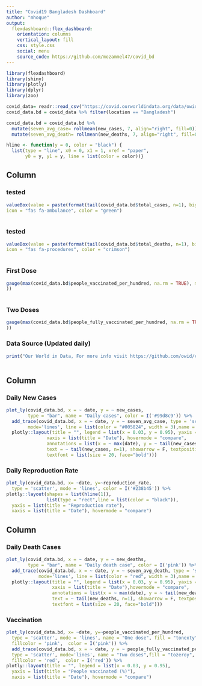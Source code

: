 ```yaml
---
title: "Covid19 Bangladesh Dashboard"
author: "mhoque"
output: 
  flexdashboard::flex_dashboard:
    orientation: columns
    vertical_layout: fill
    css: style.css
    social: menu
    source_code: https://github.com/mozammel47/covid_bd
---
```

<style>                     
.navbar {
  background-color:#238b45;
  border-color:#238b45;
}
</style> 

```r
library(flexdashboard)
library(shiny)
library(plotly)
library(dplyr)
library(zoo)
```


```r
covid_data= readr::read_csv("https://covid.ourworldindata.org/data/owid-covid-data.csv")
covid_data.bd = covid_data %>% filter(location == "Bangladesh")

covid_data.bd = covid_data.bd %>% 
  mutate(seven_avg_case= rollmean(new_cases, 7, align="right", fill=0)) %>%
  mutate(seven_avg_death= rollmean(new_deaths, 7, align="right", fill=0))

hline <- function(y = 0, color = "black") {
  list(type = "line", x0 = 0, x1 = 1, xref = "paper",
       y0 = y, y1 = y, line = list(color = color))} 
```

Column { data-width=150 }
-----------------------------------------------------------------------
### tested {.value-box}
```r
valueBox(value = paste(format(tail(covid_data.bd$total_cases, n=1), big.mark = ","), sep = ""), caption = "Total Positive Cases", 
icon = "fas fa-ambulance", color = "green")
        
```

### tested {.value-box}
```r
valueBox(value = paste(format(tail(covid_data.bd$total_deaths, n=1), big.mark = ","), sep = ""), caption = "Total Death", 
icon = "fas fa-procedures", color = "crimson")
        
```

### First Dose
```r
gauge(max(covid_data.bd$people_vaccinated_per_hundred, na.rm = TRUE), min = 0, max = 100, symbol = '%', label="First Dose", gaugeSectors(colors = "green", success = c(80, 100), warning = c(40, 79), danger = c(0, 39)
))
  
```

### Two Doses
```r
gauge(max(covid_data.bd$people_fully_vaccinated_per_hundred, na.rm = TRUE), min = 0, max = 100, symbol = '%', label="Two Doses", gaugeSectors(colors = "red", success = c(80, 100), warning = c(40, 79), danger = c(0, 39)
))

```

### Data Source (Updated daily)
```r
print("Our World in Data, For more info visit https://github.com/owid/covid-19-data")
        
```

Column { data-width=425 }
-----------------------------------------------------------------------

### Daily New Cases

```r
plot_ly(covid_data.bd, x = ~ date, y = ~ new_cases,
        type = "bar", name = "Daily cases", color = I('#99d8c9')) %>%
  add_trace(covid_data.bd, x = ~ date, y = ~ seven_avg_case, type = 'scatter',  
        mode='lines', line = list(color = "#005824", width = 3),name = "7 Days average") %>%
  plotly::layout(title = "", legend = list(x = 0.03, y = 0.95), yaxis = list(title = "Number of cases"),
               xaxis = list(title = "Date"), hovermode = "compare",
               annotations = list(x = ~ max(date), y = ~ tail(new_cases, n=1),
               text = ~ tail(new_cases, n=1), showarrow = F, textposition = 'top right',
               textfont = list(size = 20, face="bold")))

```

### Daily Reproduction Rate

```r
plot_ly(covid_data.bd, x= ~date, y=~reproduction_rate,
  type = 'scatter', mode = 'lines', color = I('#238b45')) %>%
plotly::layout(shapes = list(hline(1)),
               list(type = "rect",line = list(color = "black")),
  yaxis = list(title = "Reproduction rate"),
  xaxis = list(title = "Date"), hovermode = "compare")

```

Column { data-width=425 }
-----------------------------------------------------------------------

### Daily Death Cases

```r
plot_ly(covid_data.bd, x = ~ date, y = ~ new_deaths,
        type = "bar", name = "Daily death case", color = I('pink')) %>%
  add_trace(covid_data.bd, x = ~ date, y = ~ seven_avg_death, type = 'scatter',  
            mode='lines', line = list(color = "red", width = 3),name = "7 Days average") %>%
  plotly::layout(title = "", legend = list(x = 0.03, y = 0.95), yaxis = list(title = "Number of death"),
                 xaxis = list(title = "Date"),hovermode = "compare",
                 annotations = list(x = ~ max(date), y = ~ tail(new_deaths, n=1),
                 text = ~ tail(new_deaths, n=1), showarrow = F, textposition = 'top right',
                 textfont = list(size = 20, face="bold")))

```

### Vaccination

```r
plot_ly(covid_data.bd, x= ~date, y=~people_vaccinated_per_hundred,
  type = 'scatter', mode = 'lines', name = "One dose", fill = "tonexty", 
  fillcolor = 'pink',  color = I('pink')) %>%
  add_trace(covid_data.bd, x = ~ date, y = ~ people_fully_vaccinated_per_hundred, 
  type = 'scatter', mode='lines', name = "Two doses",fill = "tozeroy", 
  fillcolor = 'red',  color = I('red')) %>%
plotly::layout(title = "", legend = list(x = 0.03, y = 0.95),
  yaxis = list(title = "People vaccinated (%)"),
  xaxis = list(title = "Date"), hovermode = "compare")

```

